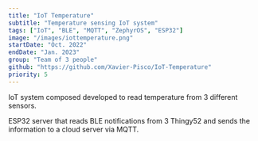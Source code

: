 ```yaml
---
title: "IoT Temperature"
subtitle: "Temperature sensing IoT system"
tags: ["IoT", "BLE", "MQTT", "ZephyrOS", "ESP32"]
image: "/images/iottemperature.png"
startDate: "Oct. 2022"
endDate: "Jan. 2023"
group: "Team of 3 people"
github: "https://github.com/Xavier-Pisco/IoT-Temperature"
priority: 5
---
```

IoT system composed developed to read temperature from 3 different sensors.

ESP32 server that reads BLE notifications from 3 Thingy52 and sends the information to a cloud server via MQTT.